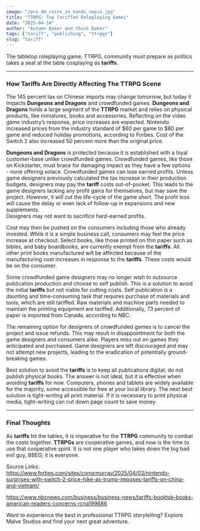 ```yaml
---
image: "/pro_dm_coins_in_hands_sepia.jpg"
title: "TTRPG: Top Tariffed Roleplaying Games"
date: "2025-04-14"
author: "Autumn Baker and Chuck Baker"
tags: ["tariff", "publishing", "ttrpgs"]
slug: "tariff"
---
```


The tabletop roleplaying game, TTRPG, community must prepare as politics takes a seat at the table cosplaying as <strong>tariffs</strong>.

---

<h3><strong>How Tariffs Are Directly Affecting The TTRPG Scene</strong></h3>
The 145 percent tax on Chinese imports may change tomorrow, but today it impacts <strong>Dungeons and Dragons</strong> and crowdfunded games. 
<strong>Dungeons and Dragons</strong> holds a large segment of the <strong>TTRPG</strong> market and relies on physical products, like miniatures, books and accessories. 
Reflecting on the video game industry’s response, price increases are expected.
Nintendo increased prices from the industry standard of $60 per game to $80 per game and reduced holiday promotions, according to Forbes. Cost of the Switch 2 also increased 50 percent more than the original price. 

<strong>Dungeons and Dragons</strong> is protected because it is established with a loyal customer-base unlike crowdfunded games. Crowdfunded games, like those on Kickstarter, must brace for damaging impact as they have a few options - none offering solace. 
Crowdfunded games can lose earned profits. Unless game designers previously calculated the tax increase in their production budgets, designers may pay the <strong>tariff</strong> costs out-of-pocket. This leads to the game designers lacking any profit gains for themselves, but may save the project. However, it will cut the life-cycle of the game short. The profit loss will cause the delay or even lack of follow-up in expansions and new supplements.  
Designers may not want to sacrifice hard-earned profits. 

Cost may then be pushed on the consumers including those who already invested. While it is a simple business call, consumers may feel the price increase at checkout. 
Select books, like those printed on thin paper such as bibles, and baby boardbooks, are currently exempt from the <strong>tariffs</strong>. All other print books manufactured will be affected because of the manufacturing cost increases in response to the <strong>tariffs</strong>. These costs would be on the consumer.

Some crowdfunded game designers may no longer wish to outsource publication production and choose to self publish. This is a solution to avoid the initial <strong>tariffs</strong> but not viable for cutting costs. Self publication is a daunting and time-consuming task that requires purchase of materials and tools, which are still tariffed. 
Raw materials and machine parts needed to maintain the printing equipment are tariffed. Additionally, 73 percent of paper is imported from Canada, according to NBC. 

The remaining option for designers of crowdfunded games is to cancel the project and issue refunds. This may result in disappointment for both the game designers and consumers alike. Players miss out on games they anticipated and purchased. Game designers are left discouraged and may not attempt new projects, leading to the eradication of potentially ground-breaking games. 

Best solution to avoid the <strong>tariffs</strong> is to keep all publications digital; do not publish physical books. The answer is not ideal, but it is effective when avoiding <strong>tariffs</strong> for now. Computers, phones and tablets are widely available for the majority, some accessible for free at your local library. 
The next best solution is tight-writing all print material. If it is necessary to print physical media, tight-writing can cut down page count to save money. 


---

<h3><strong>Final Thoughts</strong></h3> As <strong>tariffs</strong> hit the tables, it is imperative for the <strong>TTRPG</strong> community to combat the costs together. <strong>TTRPGs</strong> are cooperative games, and now is the time to use that cooperative spirit. It is not one player who takes down the big bad evil guy, BBEG; it is everyone. 
  
Source Links:
https://www.forbes.com/sites/conormurray/2025/04/03/nintendo-surprises-with-switch-2-price-hike-as-trump-imposes-tariffs-on-china-and-vietnam/

https://www.nbcnews.com/business/business-news/tariffs-booktok-books-american-readers-concerns-rcna199686

Want to experience the best in professional TTRPG storytelling? Explore Malve Studios and find your next great adventure.


